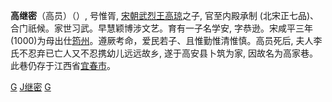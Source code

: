 {{unreferenced|time=2016-08-01T14:41:54+00:00}}
'''高继密'''（高员）（{{bd|?||?||}}）, 号惟胥, [[宋朝|宋朝]][[武烈王|武烈王]][[高瓊_(宋朝)|高琼]]之子, 官至内殿承制 (北宋正七品)、合门祇候。家世习武。早慧颖博涉文艺。育有一子名学安, 字恭逊。宋咸平三年(1000)为母出仕[[筠州|筠州]]。遵厥考命，爱民若子、且惟勤惟清惟慎。高员死后, 夫人李氏不忍弃已亡人又不忍携幼儿远远故乡, 遂于高安县卜筑为家, 因故名为高家巷。此巷仍存于江西省[[宜春市|宜春市]]。

[[Category:宋朝政治人物|G]]
[[Category:高姓|J继密]]
[[Category:宜春高氏|G]]